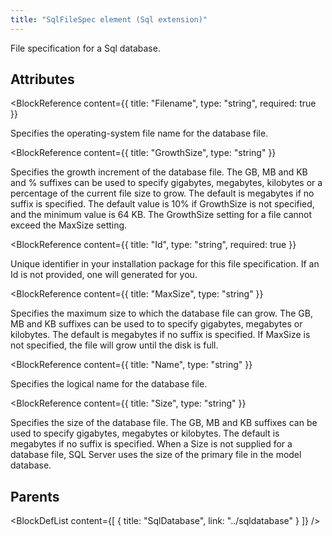 ```yaml
---
title: "SqlFileSpec element (Sql extension)"
---
```



File specification for a Sql database.


## Attributes

<BlockWrapper>

  <BlockReference
    content={{
      title: "Filename",
      type: "string",
      required: true
    }}
  >
  Specifies the operating-system file name for the database file.
  </BlockReference>

  <BlockReference
    content={{
      title: "GrowthSize",
      type: "string"
    }}
  >
  Specifies the growth increment of the database file. The GB, MB and KB and % suffixes can be used to 
   specify gigabytes, megabytes, kilobytes or a percentage of the current file size to grow. The default is 
   megabytes if no suffix is specified. The default value is 10% if GrowthSize is not specified, and the 
   minimum value is 64 KB. The GrowthSize setting for a file cannot exceed the MaxSize setting.
  </BlockReference>

  <BlockReference
    content={{
      title: "Id",
      type: "string",
      required: true
    }}
  >
  Unique identifier in your installation package for this file specification. If an Id is not provided, one will generated for you.
  </BlockReference>

  <BlockReference
    content={{
      title: "MaxSize",
      type: "string"
    }}
  >
  Specifies the maximum size to which the database file can grow. The GB, MB and KB suffixes can be used to 
   to specify gigabytes, megabytes or kilobytes. The default is megabytes if no suffix is specified. If 
   MaxSize is not specified, the file will grow until the disk is full.
  </BlockReference>

  <BlockReference
    content={{
      title: "Name",
      type: "string"
    }}
  >
  Specifies the logical name for the database file.
  </BlockReference>

  <BlockReference
    content={{
      title: "Size",
      type: "string"
    }}
  >
  Specifies the size of the database file. The GB, MB and KB suffixes can be used to specify gigabytes, 
   megabytes or kilobytes. The default is megabytes if no suffix is specified. When a Size is not 
   supplied for a database file, SQL Server uses the size of the primary file in the model database.
  </BlockReference>

</BlockWrapper>


## Parents

<BlockDefList content={[
    {
      title: "SqlDatabase",
      link: "../sqldatabase"
    }
  ]}
/>